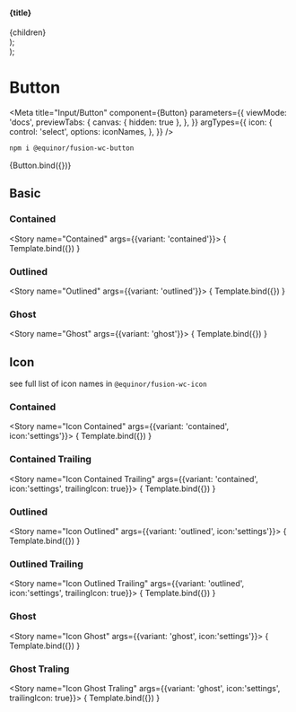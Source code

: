


  <section >
    <h4>{title}</h4>
    <div style={{display: 'flex', gap: '10px'}}> 
      {children}
    </div>
  </section>
);

  <div>
    <Container title="standard">
      <fwc-button label="Primary" color="primary" {...props} />
      <fwc-button label="Secondary" color="secondary" {...props} />
      <fwc-button label="Danger" color="danger" {...props}/>
      <fwc-button label="Disabled" {...props} disabled />
    </Container>
    <Container title="dense">
      <fwc-button label="Primary" color="primary" {...props} dense />
      <fwc-button label="Secondary" color="secondary" {...props} dense />
      <fwc-button label="Danger" color="danger" {...props} dense />
      <fwc-button label="Disabled" {...props} disabled dense />
    </Container>
  </div>
);

# Button
<Meta
  title="Input/Button"
  component={Button}
  parameters={{
    viewMode: 'docs',
    previewTabs: {
      canvas: { hidden: true },
    },
  }}
  argTypes={{
    icon: { 
      control: 'select',
      options: iconNames,
      },
  }}
/>

```sh
npm i @equinor/fusion-wc-button
```

<Canvas>
  <Story 
    name="Basic" 
    args={{label: 'button'}}
    parameters={{chromatic: { disableSnapshot: true }}}
  >
    {Button.bind({})}
  </Story>
</Canvas>

<ArgsTable story="Basic" />

## Basic

### Contained
<Story name="Contained" args={{variant: 'contained'}}>
  { Template.bind({}) }
</Story>

### Outlined
<Story name="Outlined" args={{variant: 'outlined'}}>
  { Template.bind({}) }
</Story>

### Ghost
<Story name="Ghost" args={{variant: 'ghost'}}>
  { Template.bind({}) }
</Story>

## Icon
see full list of icon names in `@equinor/fusion-wc-icon`
### Contained
<Story name="Icon Contained" args={{variant: 'contained', icon:'settings'}}>
  { Template.bind({}) }
</Story>

### Contained Trailing
<Story name="Icon Contained Trailing" args={{variant: 'contained', icon:'settings', trailingIcon: true}}>
  { Template.bind({}) }
</Story>

### Outlined
<Story name="Icon Outlined" args={{variant: 'outlined', icon:'settings'}}>
  { Template.bind({}) }
</Story>

### Outlined Trailing
<Story name="Icon Outlined Trailing" args={{variant: 'outlined', icon:'settings', trailingIcon: true}}>
  { Template.bind({}) }
</Story>

### Ghost
<Story name="Icon Ghost" args={{variant: 'ghost', icon:'settings'}}>
  { Template.bind({}) }
</Story>

### Ghost Traling
<Story name="Icon Ghost Traling" args={{variant: 'ghost', icon:'settings', trailingIcon: true}}>
  { Template.bind({}) }
</Story>






